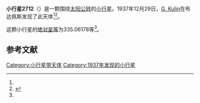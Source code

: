 {{Infobox planet
| bgcolour = #FFFFC0
| name = 2712 Keaton
| symbol = 
| image = 
| caption = 
| discovery = yes
| discovery_ref = 
| discoverer = [[G._Kulin|G. Kulin]]
| discovery_site = [[布达佩斯|布达佩斯]] 
| discovered = 1937年12月29日
| designations = yes
| mp_name = 
| named_after = 
| alt_names = 1937 YD/ 1951 EA / 1971 QO2 / 1978 XZ / 1980 KF
| mp_category = [[主带小行星|主带小行星]]
| orbit_ref = <ref name="a">[http://ssd.jpl.nasa.gov/sbdb.cgi?sstr=2712 2712 Keaton] {{Wayback|url=http://ssd.jpl.nasa.gov/sbdb.cgi?sstr=2712 |date=20200820022953 }}，小行星數據庫瀏覽器（JPL Small-Body Database Browser）－[[美国国家航空航天局|美国国家航空航天局]]喷气推进实验室</ref>
| epoch = 2456400.5 (2013年4月18日更新)
| aphelion = {{convert|2.2414201|AU|km|3|abbr=on|lk=out}}
| perihelion = {{convert|2.0818461|AU|km|3|abbr=on}}
| semimajor = {{convert|2.1616331|AU|km|3|abbr=on}}
| eccentricity = 0.0369105
| period = 1160.837409 [[日|日]]<br />3.18[[儒略年|儒略年]]
| avg_speed = 
| inclination = 0.81921
| asc_node = 169.91600
| mean_anomaly = 
| arg_peri = 335.06178
| satellites = 
| physical_characteristics = yes
| dimensions = 
| mass = 
| density = 
| surface_grav = 
| escape_velocity = 
| sidereal_day = 
| axial_tilt = 
| pole_ecliptic_lat = 
| pole_ecliptic_lon = 
| albedo = 
| temperatures= 
| temp_name1 = 
| mean_temp_1 = 
| max_temp_1 = 
| temp_name2 = 
| max_temp_2 = 
| spectral_type = 
| abs_magnitude = 335.06178
}}

'''小行星2712'''（{{lang-en|2712 Keaton}}）是一颗围绕[[太阳|太阳]][[公转|公转]]的[[小行星|小行星]]。1937年12月29日，[[G._Kulin|G. Kulin]]在布达佩斯发现了此天体<ref name="a" /><ref>{{cite news|title=小行星列表|url=http://cfa-www.harvard.edu/iau/lists/NumberedMPs.txt|accessdate=2013-07-08|newspaper=哈佛大学|archive-date=2008-05-17|archive-url=https://web.archive.org/web/20080517010638/http://cfa-www.harvard.edu/iau/lists/NumberedMPs.txt|dead-url=no}}</ref>。

这颗小行星的[[绝对星等|绝对星等]]为335.06178等<ref name="a" />。

==参考文献==
{{reflist}}
{{Minor Planet Number|[[小行星2711|小行星2711]]|[[小行星2713|小行星2713]]}}

{{小天体}}

[[Category:小行星带天体|Category:小行星带天体]]
[[Category:1937年发现的小行星|Category:1937年发现的小行星]]

{{asteroid-stub}}
